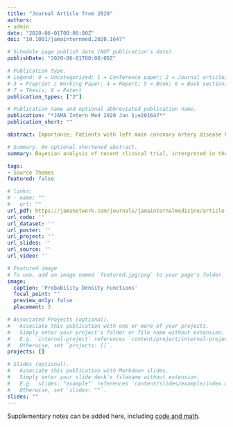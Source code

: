 ```yaml
---
title: "Journal Article from 2020"
authors:
- admin
date: "2020-06-01T00:00:00Z"
doi: "10.1001/jamainternmed.2020.1647"

# Schedule page publish date (NOT publication's date).
publishDate: "2020-06-01T00:00:00Z"

# Publication type.
# Legend: 0 = Uncategorized; 1 = Conference paper; 2 = Journal article;
# 3 = Preprint / Working Paper; 4 = Report; 5 = Book; 6 = Book section;
# 7 = Thesis; 8 = Patent
publication_types: ["2"]

# Publication name and optional abbreviated publication name.
publication: "*JAMA Intern Med 2020 Jun 1;e201647*"
publication_short: ""

abstract: Importance; Patients with left main coronary artery disease have improved outcomes with coronary revascularization compared with medical therapy, but the choice of optimal revascularization technique is unresolved. Objective; To use bayesian methods to analyze the risk differences for patients with left main coronary artery disease randomized to treatment with coronary artery bypass surgery (CABG) compared with those randomized to percutaneous coronary intervention (PCI) in recent randomized clinical trials (RCTs). Design, setting, and participants; A systematic review using the PubMed database with the query string (left main disease) and (PCI or CABG) and (5-year follow-up) and (clinical trial) identified all RCTs comparing CABG to PCI for treatment of patients with left main coronary artery disease and with 5-year follow-up data. With the use of bayesian methods, the largest and most publicized RCT (EXCEL Evaluation of XIENCE Versus Coronary Artery Bypass Surgery for Effectiveness of Left Main Revascularization) was reanalyzed (1) as an isolated entity using noninformative priors and (2) in the context of previous knowledge using informative priors derived from similar trials. Published aggregate data were used with assignments from each trial following the original intention-to-treat principle. Combining EXCEL data with varying levels of prior information using Bayes theorem provided final (posterior) probability distributions for primary and secondary outcomes. Main outcomes and measures; A composite end point of death, nonfatal myocardial infarction, and stroke was the primary EXCEL outcome and was accordingly the primary outcome for this reanalysis. Secondary analyses were performed for isolated all-cause mortality and for the composite outcome along with repeated revascularization procedures. Results; When EXCEL data were analyzed using the originally stated noninferiority design, the 5-year primary outcome difference reported (2.8%; 95% CI, -0.9% to 6.5%) exceeded the predefined 4.2% noninferiority margin; thus, the null hypothesis of PCI inferiority could not be rejected. By contrast, the present bayesian analysis of the EXCEL primary outcome estimated 95% probability that the 5-year primary outcome difference was increased with PCI compared with CABG and 87% probability that this difference was greater than 1 extra event per 100 patients treated. Bayesian analyses also suggested 99% probability that EXCEL total mortality was increased with PCI and 94% probability that this absolute difference exceeded 1 extra deaths per 100 treated. A systematic review identified 3 other RCTs that studied the same question. The incorporation of this prior knowledge reduced the estimated probability of any excess mortality with PCI to 85%. For the secondary composite end point, which also included repeated revascularizations, there were estimated probabilities of 98% for at least 4 extra events and of 90% for at least 5 extra events per 100 patients treated with PCI. Conclusions and relevance; Bayesian analysis assisted in RCT data interpretation and specifically suggested, whether based on EXCEL results alone or on the totality of available evidence, that PCI was associated with inferior long-term results for all events, including mortality, compared with CABG for patients with left main coronary artery disease. 

# Summary. An optional shortened abstract.
summary: Bayesian analysis of recent clinical trial, interpreted in the context of both vague and informative priors.

tags:
- Source Themes
featured: false

# links:
# - name: ""
#   url: ""
url_pdf: https://jamanetwork.com/journals/jamainternalmedicine/article-abstract/2766594
url_code: ''
url_dataset: ''
url_poster: ''
url_project: ''
url_slides: ''
url_source: ''
url_video: ''

# Featured image
# To use, add an image named `featured.jpg/png` to your page's folder. 
image:
  caption: 'Probability Density Functions'
  focal_point: ""
  preview_only: false
  placement: 3

# Associated Projects (optional).
#   Associate this publication with one or more of your projects.
#   Simply enter your project's folder or file name without extension.
#   E.g. `internal-project` references `content/project/internal-project/index.md`.
#   Otherwise, set `projects: []`.
projects: []

# Slides (optional).
#   Associate this publication with Markdown slides.
#   Simply enter your slide deck's filename without extension.
#   E.g. `slides: "example"` references `content/slides/example/index.md`.
#   Otherwise, set `slides: ""`.
slides: ""
---
```


Supplementary notes can be added here, including [code and math](https://github.com/brophyj/jama_intmed_code).
